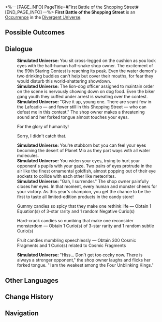 <%-- [PAGE_INFO]
PageTitle=#First Battle of the Shopping Street#
[END_PAGE_INFO] --%>
{{Stub}}
{{Simulated Universe Event Infobox
|id            = 24801
|title         = 
|image         = <!--TBA: SpriteOutput/Rogue/RandomEvent/PicRogueEvent_29.png-->
|domains_su    = 
|domains_swarm = 
|domains_gng   = 
|domains_du    = Unknown
|domains_und   = 
|requirements  = 
|prev          = 
|next          = 
|characters    = 
|factions      = 
|order         = 
|order_du      = 126
}}
'''First Battle of the Shopping Street''' is an [[Divergent Universe/Occurrence|Occurrence]] in the [[Divergent Universe]].

==Possible Outcomes==
{{Possible Outcomes
|choice_1 = Gummy candies so spicy that they make one rethink life
|result_1 = Obtain 1 Equation(s) of 3-star rarity and 1 random Negative Curio(s)

|choice_2 = Hard-crack candies so numbing that make one reconsider monsterdom
|result_2 = Obtain 1 Curio(s) of 3-star rarity and 1 random subtle Curio(s)

|choice_3 = Fruit candies mumbling speechlessly
|result_3 = Obtain 300 Cosmic Fragments and 1 Curio(s) related to Cosmic Fragments

}}
<!--
==Gameplay Notes==
* 
-->
==Dialogue==
{{Dialogue Start}}
:'''Simulated Universe:''' You sit cross-legged on the cushion as you lock eyes with the half-human half-snake shop owner. The excitement of the 99th Staring Contest is reaching its peak. Even the water demon's two drinking buddies can't help but cover their mouths, for fear they would disturb this world-shattering showdown.
:'''Simulated Universe:''' The lion-dog officer assigned to maintain order on the scene is nervously chowing down on dog food. Even the biker gang youth they cuffed under arrest is sweating over the contest.
:'''Simulated Universe:''' "Give it up, young one. There are scant few in the Lafcadio &mdash; and fewer still in this Shopping Street &mdash; who can defeat me in this contest." The shop owner makes a threatening sound and her forked tongue almost touches your eyes.
:{{DIcon|Arrow}} For the glory of humanity!
:{{DIcon|Arrow}} Sorry, I didn't catch that.
:'''Simulated Universe:''' You're stubborn but you can feel your eyes becoming the desert of Planet Mio as they part ways with all water molecules.
:'''Simulated Universe:''' You widen your eyes, trying to hurt your opponent's pupils with your gaze. Two pairs of eyes protrude in the air like the finest ornamental goldfish, almost popping out of their eye sockets to collide with each other like meteorites.
:'''Simulated Universe:''' "Gah, I surrender." The shop owner painfully closes her eyes. In that moment, every human and monster cheers for your victory. As this year's champion, you get the chance to be the first to taste all limited-edition products in the candy store!
:{{DIcon|Star}} Gummy candies so spicy that they make one rethink life &mdash; Obtain 1 Equation(s) of 3-star rarity and 1 random Negative Curio(s)
:{{DIcon|Star}} Hard-crack candies so numbing that make one reconsider monsterdom &mdash; Obtain 1 Curio(s) of 3-star rarity and 1 random subtle Curio(s)
:{{DIcon|Star}} Fruit candies mumbling speechlessly &mdash; Obtain 300 Cosmic Fragments and 1 Curio(s) related to Cosmic Fragments
:'''Simulated Universe:''' "Hiss... Don't get too cocky now. There is always a stronger opponent," the shop owner laughs and flicks her forked tongue. "I am the weakest among the Four Unblinking Kings."
{{Dialogue End}}

==Other Languages==
{{Other Languages
|en   = First Battle of the Shopping Street
|zhs  = 商店街一番战
|zht  = 商店街一番戰
|ja   = {{Rubi|商店街|しょうてんがい}}での{{Rubi|第一戦|だいいっせん}}
|ko   = 상점가의 첫 번째 전투
|es   = Primera batalla de la calle comercial
|fr   = Premier combat de la rue commerçante
|ru   = Первая битва торговой улицы
|th   = ศึกย่านการค้าครั้งที่หนึ่ง
|vi   = Cuộc Chiến Đầu Tiên Của Phố Thương Mại
|de   = Erstes Duell der Einkaufsstraßen
|id   = Pertempuran di Pusat Perbelanjaan
|pt   = A Primeira Batalha da Rua Comercial
}}

==Change History==
{{Change History|2.7}}

==Navigation==
{{Occurrence Navbox}}